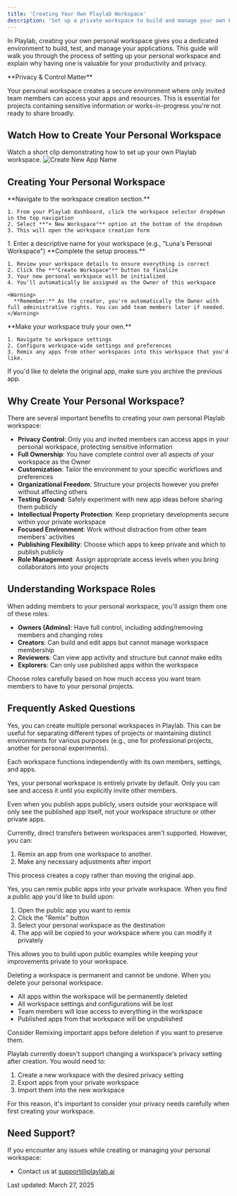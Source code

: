 ```yaml
---
title: 'Creating Your Own Playlab Workspace'
description: 'Set up a private workspace to build and manage your own Playlab apps'
---
```


In Playlab, creating your own personal workspace gives you a dedicated environment to build, test, and manage your applications. This guide will walk you through the process of setting up your personal workspace and explain why having one is valuable for your productivity and privacy.

<Info>
  **Privacy & Control Matter**
  
  Your personal workspace creates a secure environment where only invited team members can access your apps and resources. This is essential for projects containing sensitive information or works-in-progress you're not ready to share broadly.
</Info>

## <Icon icon="video" size="24" className="inline-block align-text-bottom" /> Watch How to Create Your Personal Workspace

Watch a short clip demonstrating how to set up your own Playlab workspace.
       <Frame>
         <img src="/images/Workspace gif.gif" alt="Create New App Name"/>
       </Frame>

## <Icon icon="stairs" size="24" className="inline-block align-text-bottom" /> Creating Your Personal Workspace

<Steps>
  <Step title="Access Workspace Creation">
    **Navigate to the workspace creation section.**
    
    1. From your Playlab dashboard, click the workspace selector dropdown in the top navigation
    2. Select **"+ New Workspace"** option at the bottom of the dropdown
    3. This will open the workspace creation form
  </Step>

  <Step title="Name Your Workspace">
    1. Enter a descriptive name for your workspace (e.g., "Luna's Personal Workspace")
  </Step>

  <Step title="Finalize Workspace Creation">
    **Complete the setup process.**
    
    1. Review your workspace details to ensure everything is correct
    2. Click the **"Create Workspace"** button to finalize
    3. Your new personal workspace will be initialized
    4. You'll automatically be assigned as the Owner of this workspace
    
    <Warning>
      **Remember:** As the creator, you're automatically the Owner with full administrative rights. You can add team members later if needed.
    </Warning>
  </Step>

  <Step title="Customize Your Workspace (Optional)">
    **Make your workspace truly your own.**
    
    1. Navigate to workspace settings
    2. Configure workspace-wide settings and preferences
    3. Remix any apps from other workspaces into this workspace that you'd like.

<Tip> If you'd like to delete the original app, make sure you archive the previous app.</Tip>
  </Step>
</Steps>

## <Icon icon="lightbulb-on" size="24" className="inline-block align-text-bottom" /> Why Create Your Personal Workspace?

There are several important benefits to creating your own personal Playlab workspace:

- **Privacy Control**: Only you and invited members can access apps in your personal workspace, protecting sensitive information
- **Full Ownership**: You have complete control over all aspects of your workspace as the Owner
- **Customization**: Tailor the environment to your specific workflows and preferences
- **Organizational Freedom**: Structure your projects however you prefer without affecting others
- **Testing Ground**: Safely experiment with new app ideas before sharing them publicly
- **Intellectual Property Protection**: Keep proprietary developments secure within your private workspace
- **Focused Environment**: Work without distraction from other team members' activities
- **Publishing Flexibility**: Choose which apps to keep private and which to publish publicly
- **Role Management**: Assign appropriate access levels when you bring collaborators into your projects

## <Icon icon="user-group" size="24" className="inline-block align-text-bottom" /> Understanding Workspace Roles

When adding members to your personal workspace, you'll assign them one of these roles:

- **Owners (Admins)**: Have full control, including adding/removing members and changing roles
- **Creators**: Can build and edit apps but cannot manage workspace membership
- **Reviewers**: Can view app activity and structure but cannot make edits
- **Explorers**: Can only use published apps within the workspace

Choose roles carefully based on how much access you want team members to have to your personal projects.

## <Icon icon="circle-question" size="24" className="inline-block align-text-bottom" /> Frequently Asked Questions

<Accordion title="Can I have multiple personal workspaces?">
  Yes, you can create multiple personal workspaces in Playlab. This can be useful for separating different types of projects or maintaining distinct environments for various purposes (e.g., one for professional projects, another for personal experiments).
  
  Each workspace functions independently with its own members, settings, and apps.
</Accordion>

<Accordion title="Is my personal workspace completely private?">
  Yes, your personal workspace is entirely private by default. Only you can see and access it until you explicitly invite other members. 
  
  Even when you publish apps publicly, users outside your workspace will only see the published app itself, not your workspace structure or other private apps.
</Accordion>

<Accordion title="Can I transfer apps between workspaces?">
  Currently, direct transfers between workspaces aren't supported. However, you can:
  
  1. Remix an app from one workspace to another.
  2. Make any necessary adjustments after import
  
  This process creates a copy rather than moving the original app.
</Accordion>

<Accordion title="Can I remix public apps into my private workspace?">
  Yes, you can remix public apps into your private workspace. When you find a public app you'd like to build upon:
  
  1. Open the public app you want to remix
  2. Click the "Remix" button
  3. Select your personal workspace as the destination
  4. The app will be copied to your workspace where you can modify it privately
  
  This allows you to build upon public examples while keeping your improvements private to your workspace.
</Accordion>

<Accordion title="What happens if I delete my personal workspace?">
  Deleting a workspace is permanent and cannot be undone. When you delete your personal workspace:
  
  - All apps within the workspace will be permanently deleted
  - All workspace settings and configurations will be lost
  - Team members will lose access to everything in the workspace
  - Published apps from that workspace will be unpublished
  
  Consider Remixing important apps before deletion if you want to preserve them.
</Accordion>

<Accordion title="Can I change my workspace from private to public later?">
  Playlab currently doesn't support changing a workspace's privacy setting after creation. You would need to:
  
  1. Create a new workspace with the desired privacy setting
  2. Export apps from your private workspace
  3. Import them into the new workspace
  
  For this reason, it's important to consider your privacy needs carefully when first creating your workspace.
</Accordion>

## <Icon icon="bullhorn" size="24" className="inline-block align-text-bottom" /> Need Support?

If you encounter any issues while creating or managing your personal workspace:

* Contact us at [support@playlab.ai](mailto:support@playlab.ai)

Last updated: March 27, 2025
